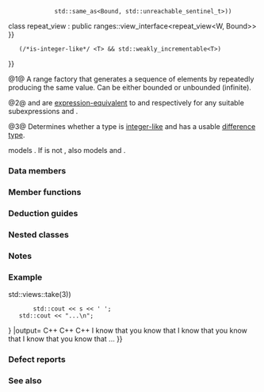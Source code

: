 {{cpp/ranges/view title|repeat}}
{{cpp/ranges/repeat_view/navbar}}

{{dcl begin}}
{{dcl header|ranges}}
{{dcl|num=1|since=c++23|1=
template&lt; std::move_constructible W,
          std::semiregular Bound = std::unreachable_sentinel_t &gt;
    requires (std::is_object_v&lt;W&gt; &amp;&amp; std::same_as&lt;W, std::remove_cv_t&lt;W&gt;&gt; &amp;&amp;
             (/*integer-like-with-usable-difference-type*/&lt;Bound&gt; {{!!}}
              std::same_as&lt;Bound, std::unreachable_sentinel_t&gt;))
class repeat_view : public ranges::view_interface&lt;repeat_view&lt;W, Bound&gt;&gt;
}}
{{dcl|num=2|since=c++23|1=
namespace views {
    inline constexpr /* unspecified */ repeat = /* unspecified */;
}
}}
{{dcl h|Call signature}}
{{dcl|since=c++23|
template&lt; class W &gt;
    requires /* see below */
constexpr /* see below */ repeat( W&amp;&amp; value );
}}
{{dcl|since=c++23|
template&lt; class W, class Bound &gt;
    requires /* see below */
constexpr /* see below */ repeat( W&amp;&amp; value, Bound&amp;&amp; bound );
}}
{{dcl h|Helper concepts}}
{{dcla|num=3|expos=yes|1=
concept /*integer-like-with-usable-difference-type*/ =
    /*is-signed-integer-like*/&lt;T&gt; {{!!}}
    (/*is-integer-like*/ &lt;T&gt; &amp;&amp; std::weakly_incrementable&lt;T&gt;)
}}
{{dcl end}}

@1@ A range factory that generates a sequence of elements by repeatedly producing the same value. Can be either bounded or unbounded (infinite).

@2@ {{c|views::repeat(e)}} and {{c|views::repeat(e, f)}} are [[cpp/language/expressions#Expression-equivalence|expression-equivalent]] to {{c|repeat_view&lt;std::decay_t&lt;decltype((E))&gt;&gt;(e)}} and {{c|repeat_view(e, f)}} respectively for any suitable subexpressions {{c|e}} and {{c|f}}.

@3@ Determines whether a type is [[cpp/iterator/is-integer-like|integer-like]] and has a usable [[cpp/iterator#Types and writability|difference type]].

{{tt|repeat_view}} models {{lconcept|random_access_range}}. If {{tt|Bound}} is not {{lc|std::unreachable_sentinel_t}}, {{tt|repeat_view}} also models {{lconcept|sized_range}} and {{lconcept|common_range}}.

{{cpp/ranges/cpo|views|repeat}}

===Data members===
{{dsc begin}}
{{dsc hitem|Member|Definition}}
{{dsc expos mem obj|spec={{rlpi|copyable_wrapper|movable-box}}{{sep}}{{c/core|&lt;W&gt;}}|value_|id=value|the repeating element of the view}}
{{dsc expos mem obj|spec={{tt|Bound}}|bound_|id=bound|the sentinel value}}
{{dsc end}}

===Member functions===
{{dsc begin}}
{{dsc mem ctor|{{PAGENAME}}#ctor|creates a {{tt|repeat_view}}}}
{{dsc mem fun|title=begin|{{PAGENAME}}#begin|obtains the beginning iterator of a {{ttt|repeat_view}}}}
{{dsc mem fun|title=end|{{PAGENAME}}#end|obtains the sentinel denoting the end of a {{ttt|repeat_view}}}}
{{dsc mem fun|title=size|{{PAGENAME}}#size|obtains the size of a {{ttt|repeat_view}} if it is sized}}

{{cpp/ranges/view_interface/inherit|embedded=yes|data=invalid|size=yes}}
{{dsc end}}

{{anchor|ctor}}
{{member|{{small|std::ranges::repeat_view::}}repeat_view|2=
{{dcl begin}}
{{dcl|num=1|since=c++23|1=
repeat_view() requires std::default_initializable&lt;W&gt; = default;
}}
{{dcl|num=2|since=c++23|1=
constexpr explicit repeat_view( const W&amp; value, Bound bound = Bound() );
}}
{{dcl|num=3|since=c++23|1=
constexpr explicit repeat_view( W&amp;&amp; value, Bound bound = Bound() );
}}
{{dcl|num=4|since=c++23|1=
template &lt; class... WArgs, class... BoundArgs &gt;
    requires std::constructible_from&lt;W, WArgs...&gt;
          &amp;&amp; std::constructible_from&lt;Bound, BoundArgs...&gt;
constexpr explicit
    repeat( std::piecewise_construct_t, std::tuple&lt;WArgs...&gt; value_args,
            std::tuple&lt;BoundArgs...&gt; bound_args = std::tuple&lt;&gt;{} );
}}
{{dcl end}}

@1@ Default-initializes {{lsi|#value_}} and value-initializes {{lsi|#bound_}}{{sep}}.

@2@ Initializes {{lsi|#value_}} with {{c|value}} and initializes {{lsi|#bound_}} with {{c|bound}}.
@@ If {{tt|Bound}} is not {{lc|std::unreachable_sentinel_t}} and {{c|1=bool(bound &gt;= 0)}} is {{c|false}}, the behavior is undefined.

@3@ Initializes {{lsi|#value_}} with {{c|std::move(value)}} and initializes {{lsi|#bound_}} with {{c|bound}}.
@@ If {{tt|Bound}} is not {{lc|std::unreachable_sentinel_t}} and {{c|1=bool(bound &gt;= 0)}} is {{c|false}}, the behavior is undefined.

@4@ Initializes {{lsi|#value_}} with {{c|std::make_from_tuple&lt;T&gt;(std::move(value_args))}} and {{lsi|#bound_}} with {{c|std::make_from_tuple&lt;Bound&gt;(std::move(bound_args))}}.
@@ If {{tt|Bound}} is not {{lc|std::unreachable_sentinel_t}} and {{c|1=bool(bound &gt;= 0)}} is {{c|false}}, the behavior is undefined.

===Parameters===
{{par begin}}
{{par|value|the value to be repeatedly produced}}
{{par|bound|the bound}}
{{par|value_args|the tuple containing the initializers of {{lsi|#value_}}}}
{{par|bound_args|the tuple containing the initializers of {{lsi|#bound_}}}}
{{par end}}
}}

{{anchor|begin}}
{{member|{{small|std::ranges::repeat_view::}}begin|2=
{{ddcl|since=c++23|
constexpr /*iterator*/ begin() const;
}}

Returns {{box|{{rli|iterator}}{{sep}}{{c/core|(std::addressof(*}}{{lsi|#value_}}{{sep}}{{c/core|))}}}}.
}}

{{anchor|end}}
{{member|{{small|std::ranges::repeat_view::}}end|2=
{{dcl begin}}
{{dcl|num=1|since=c++23|
constexpr /*iterator*/ end() const
    requires (!std::same_as&lt;Bound, std::unreachable_sentinel_t&gt;);
}}
{{dcl|num=2|since=c++23|
constexpr std::unreachable_sentinel_t end() const;
}}
{{dcl end}}

@1@ Returns {{box|{{rli|iterator}}{{sep}}{{c/core|(std::addressof(*}}{{lsi|#value_}}{{sep}}{{c/core|),}}{{nbspt}}{{lsi|#bound_}}{{sep}}{{c/core|)}}}}.

@2@ Returns {{c|std::unreachable_sentinel}}.
}}

{{anchor|size}}
{{member|{{small|std::ranges::repeat_view::}}size|2=
{{ddcl|since=c++23|
constexpr auto size() const
    requires (!std::same_as&lt;Bound, std::unreachable_sentinel_t&gt;);
}}

Returns {{box|{{rlpsi|/#to-unsigned-like}}{{sep}}{{c/core|(}}{{lsi|#bound_}}{{sep}}{{c/core|)}}}}.
}}

===Deduction guides===
{{dcl begin}}
{{dcl|since=c++23|1=
template&lt; class W, class Bound = std::unreachable_sentinel_t &gt;
repeat_view( W, Bound = Bound() ) -&gt; repeat_view&lt;W, Bound&gt;;
}}
{{dcl end}}

===Nested classes===
{{dsc begin}}
{{dsc expos mem class|cpp/ranges/repeat_view/iterator|the iterator type}}
{{dsc end}}

===Notes===
{{feature test macro|__cpp_lib_ranges_repeat|std=C++23|value=202207L|{{ttt|std::ranges::repeat_view}}}}

===Example===
{{example
|code=
#include &lt;iostream&gt;
#include &lt;ranges&gt;
#include &lt;string_view&gt;
using namespace std::literals;

int main()
{
    // bounded overload
    for (auto s : std::views::repeat("C++"sv, 3))
        std::cout &lt;&lt; s &lt;&lt; ' ';
    std::cout &lt;&lt; '\n';
    
    // unbounded overload
    for (auto s : std::views::repeat("I know that you know that"sv)
                {{!}} std::views::take(3))
        std::cout &lt;&lt; s &lt;&lt; ' ';
    std::cout &lt;&lt; "...\n";
}
|output=
C++ C++ C++
I know that you know that I know that you know that I know that you know that ...
}}

===Defect reports===
{{dr list begin}}
{{dr list item|wg=lwg|dr=4053|std=C++20|before=unary calls to {{tt|views::repeat}} did not decay the argument|after=decay the argument}}
{{dr list item|wg=lwg|dr=4054|std=C++20|before=calling {{tt|views::repeat}} with a {{tt|repeat_view}}&lt;br&gt;did not create a nested {{tt|repeat_view}}|after=creates a nested&lt;br&gt;{{tt|repeat_view}}}}
{{dr list end}}

===See also===
{{dsc begin}}
{{dsc inc|cpp/ranges/dsc iota_view}}
{{dsc end}}

{{langlinks|es|de|ja|ru|zh}}